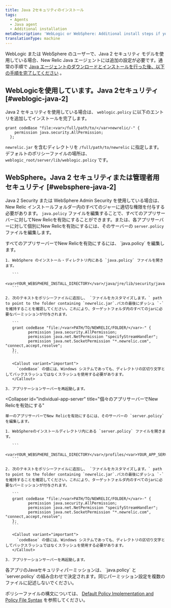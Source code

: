 ```yaml
---
title: Java 2セキュリティのインストール
tags:
  - Agents
  - Java agent
  - Additional installation
metaDescription: 'WebLogic or WebSphere: Additional install steps if yo use Java 2 Security or Administrative Security.'
translationType: machine
---
```


WebLogic または WebSphere のユーザーで、Java 2 セキュリティ モデルを使用している場合、New Relic Java エージェントには追加の設定が必要です。通常の手順で [Java エージェントのダウンロードとインストールを行った後、以下の手順を完了してください](/docs/agents/java-agent/installation/java-agent-manual-installation) 。

## WebLogicを使用しています。Java 2セキュリティ [#weblogic-java-2]

Java 2 セキュリティを使用している場合は、 `weblogic.policy` に以下のエントリを追加してインストールを完了します。

```
grant codeBase "file:<var>/full/path/to/</var>newrelic/-" {
    permission java.security.AllPermission;
  };
```

`newrelic.jar` を含むディレクトリを `/full/path/to/newrelic` に指定します。デフォルトのポリシーファイルの場所は、 `weblogic_root/server/lib/weblogic.policy` です。

## WebSphere。Java 2 セキュリティまたは管理者用セキュリティ [#websphere-java-2]

Java 2 Security または WebSphere Admin Security を使用している場合は、New Relic インストールフォルダー内のすべてのジャーに適切な権限を付与する必要があります。 `java.policy` ファイルを編集することで、すべてのアプリサーバーに対してNew Relicを有効にすることができます。または、各アプリサーバーに対して個別にNew Relicを有効にするには、そのサーバーの `server.policy` ファイルを編集します。

<CollapserGroup>
  <Collapser
    id="all-app-servers"
    title="すべてのアプリサーバーでNew Relicを有効にする"
  >
    すべてのアプリサーバーでNew Relicを有効にするには、 `java.policy` を編集します。

    1. WebSphere のインストール・ディレクトリ内にある `java.policy` ファイルを開きます。

       ```
       <var>YOUR_WEBSPHERE_INSTALL_DIRECTORY</var>/java/jre/lib/security/java.policy
       ```

    2. 次のテキストをポリシーファイルに追加し、 `ファイルをカスタマイズします。` path to point to the folder containing `newrelic.jar`.パスの最後にダッシュ `-` を維持することを確認してください。これにより、ターゲットフォルダ内のすべてのjarに必要なパーミッションが付与されます。

       ```
       grant codeBase "file:/<var>PATH/TO/NEWRELIC/FOLDER/</var>-" {
              permission java.security.AllPermission;
              permission java.net.NetPermission "specifyStreamHandler";
              permission java.net.SocketPermission "*.newrelic.com", "connect,accept,resolve";
       };
       ```

       <Callout variant="important">
         `codeBase` の値には、Windows システムであっても、ディレクトリの区切り文字としてバックスラッシュではなくスラッシュを使用する必要があります。
       </Callout>

    3. アプリケーションサーバーを再起動します。
  </Collapser>

  <Collapser
    id="individual-app-server"
    title="個々のアプリサーバーでNew Relicを有効にする"
  >
    単一のアプリサーバーでNew Relicを有効にするには、そのサーバーの `server.policy` を編集します。

    1. WebSphereのインストールディレクトリ内にある `server.policy` ファイルを開きます。

       ```
       <var>YOUR_WEBSPHERE_INSTALL_DIRECTORY</var>/profiles/<var>YOUR_APP_SERVER_NAME</var>/properties/server.policy
       ```

    2. 次のテキストをポリシーファイルに追加し、 `ファイルをカスタマイズします。` path to point to the folder containing `newrelic.jar`.パスの最後にダッシュ `-` を維持することを確認してください。これにより、ターゲットフォルダ内のすべてのjarに必要なパーミッションが付与されます。

       ```
       grant codeBase "file:/<var>PATH/TO/NEWRELIC/FOLDER/</var>-" {
              permission java.security.AllPermission;
              permission java.net.NetPermission "specifyStreamHandler";
              permission java.net.SocketPermission "*.newrelic.com", "connect,accept,resolve";
       };
       ```

       <Callout variant="important">
         `codeBase` の値には、Windows システムであっても、ディレクトリの区切り文字としてバックスラッシュではなくスラッシュを使用する必要があります。
       </Callout>

    3. アプリケーションサーバーを再起動します。
  </Collapser>
</CollapserGroup>

<Callout variant="tip">
  各アプリのJavaセキュリティパーミッションは、 `java.policy` と `server.policy` の組み合わせで決定されます。同じパーミッション設定を複数のファイルに記述しないでください。
</Callout>

ポリシーファイルの構文については、 [Default Policy Implementation and Policy File Syntax](http://docs.oracle.com/javase/8/docs/technotes/guides/security/PolicyFiles.html) を参照してください。
